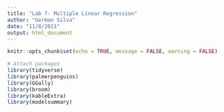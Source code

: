 ```yaml
---
title: "Lab 7- Multiple Linear Regression"
author: "German Silva"
date: "11/8/2021"
output: html_document
---
```


```r
knitr::opts_chunk$set(echo = TRUE, message = FALSE, warning = FALSE)

# Attach packages
library(tidyverse)
library(palmerpenguins)
library(GGally)
library(broom)
library(kableExtra)
library(modelsummary)
```


